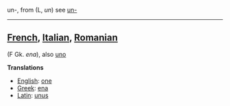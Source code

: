 un-, from (L, ''un'') see [[un-]]

----

==[[French]], [[Italian]], [[Romanian]]== (F Gk. ''ena''), also [[uno]]

'''Translations'''

*[[English]]: [[one]]
*[[Greek]]: [[ena]]
*[[Latin]]: [[unus]]
